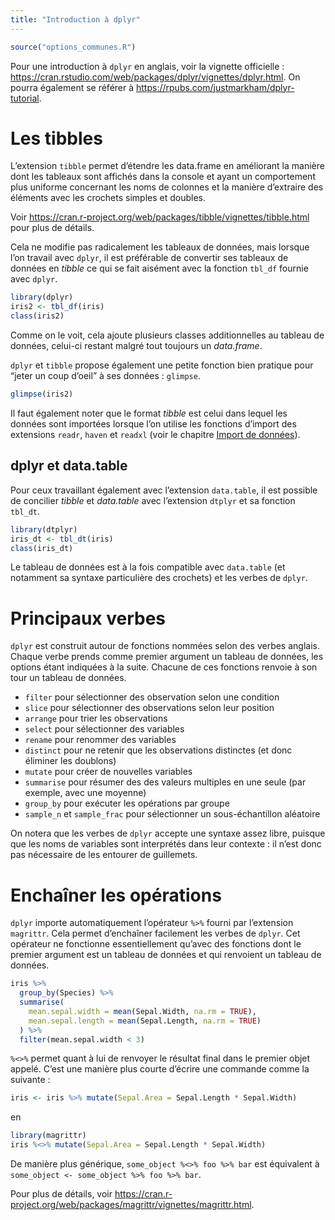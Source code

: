 ```yaml
---
title: "Introduction à dplyr"
---
```


```r
source("options_communes.R")
```

Pour une introduction à `dplyr`{.pkg} en anglais, voir la vignette officielle : <https://cran.rstudio.com/web/packages/dplyr/vignettes/dplyr.html>. On pourra également se référer à <https://rpubs.com/justmarkham/dplyr-tutorial>.

# Les tibbles

L'extension `tibble`{.pkg} permet d'étendre les data.frame en améliorant la manière dont les tableaux sont affichés dans la console et ayant un comportement plus uniforme concernant les noms de colonnes et la manière d'extraire des éléments avec les crochets simples et doubles.

Voir <https://cran.r-project.org/web/packages/tibble/vignettes/tibble.html> pour plus de détails.

Cela ne modifie pas radicalement les tableaux de données, mais lorsque l'on travail avec `dplyr`{.pkg}, il est préférable de convertir ses tableaux de données en *tibble* ce qui se fait aisément avec la fonction `tbl_df`{data_pkg="dplyr"} fournie avec `dplyr`{.pkg}.

```r
library(dplyr)
iris2 <- tbl_df(iris)
class(iris2)
```

Comme on le voit, cela ajoute plusieurs classes additionnelles au tableau de données, celui-ci restant malgré tout toujours un *data.frame*.

`dplyr`{.pkg} et `tibble`{.pkg} propose également une petite fonction bien pratique pour <q>jeter un coup d'oeil</q> à ses données : `glimpse`{data-pkg="tibble"}.

```r
glimpse(iris2)
```

Il faut également noter que le format *tibble* est celui dans lequel les données sont importées lorsque l'on utilise les fonctions d'import des extensions `readr`{.pkg}, `haven`{.pkg} et `readxl`{.pkg} (voir le chapitre [Import de données](import-de-donnees.html)).

## dplyr et data.table

Pour ceux travaillant également avec l'extension `data.table`{.pkg}, il est possible de concilier *tibble* et *data.table* avec l'extension `dtplyr`{.pkg} et sa fonction `tbl_dt`{data-pkg="dtplyr"}.

```r
library(dtplyr)
iris_dt <- tbl_dt(iris)
class(iris_dt)
```

Le tableau de données est à la fois compatible avec `data.table`{.pkg} (et notamment sa syntaxe particulière des crochets) et les verbes de `dplyr`{.pkg}.

# Principaux verbes

`dplyr`{.pkg} est construit autour de fonctions nommées selon des verbes anglais. Chaque verbe prends comme premier argument un tableau de données, les options étant indiquées à la suite. Chacune de ces fonctions renvoie à son tour un tableau de données.

- `filter`{data-pkg="dplyr"} pour sélectionner des observation selon une condition
- `slice`{data-pkg="dplyr"} pour sélectionner des observations selon leur position
- `arrange`{data-pkg="dplyr"} pour trier les observations
- `select`{data-pkg="dplyr"} pour sélectionner des variables
- `rename`{data-pkg="dplyr" data-rdoc="dplyr"} pour renommer des variables
- `distinct`{data-pkg="dplyr"} pour ne retenir que les observations distinctes (et donc éliminer les doublons)
- `mutate`{data-pkg="dplyr"} pour créer de nouvelles variables
- `summarise`{data-pkg="dplyr"} pour résumer des des valeurs multiples en une seule (par exemple, avec une moyenne)
- `group_by`{data-pkg="dplyr"} pour exécuter les opérations par groupe
- `sample_n`{data-pkg="dplyr" data-rdoc="sample"} et `sample_frac`{data-pkg="dplyr" data-rdoc="sample"} pour sélectionner un sous-échantillon aléatoire

On notera que les verbes de `dplyr`{.pkg} accepte une syntaxe assez libre, puisque que les noms de variables sont interprétés dans leur contexte : il n'est donc pas nécessaire de les entourer de guillemets.

# Enchaîner les opérations

`dplyr`{.pkg} importe automatiquement l'opérateur `%>%`{data-pkg="magrittr"} fourni par l'extension `magrittr`{.pkg}. Cela permet d'enchaîner facilement les verbes de `dplyr`{.pkg}. Cet opérateur ne fonctionne essentiellement qu'avec des fonctions dont le premier argument est un tableau de données et qui renvoient un tableau de données.

```r
iris %>%
  group_by(Species) %>%
  summarise(
    mean.sepal.width = mean(Sepal.Width, na.rm = TRUE),
    mean.sepal.length = mean(Sepal.Length, na.rm = TRUE)
  ) %>%
  filter(mean.sepal.width < 3)
```

`%<>%`{data-pkg="magrittr"} permet quant à lui de renvoyer le résultat final dans le premier objet appelé. C'est une manière plus courte d'écrire une commande comme la suivante :

```r
iris <- iris %>% mutate(Sepal.Area = Sepal.Length * Sepal.Width)
```

en 

```r
library(magrittr)
iris %<>% mutate(Sepal.Area = Sepal.Length * Sepal.Width)
```

De manière plus générique, `some_object %<>% foo %>% bar` est équivalent à `some_object <- some_object %>% foo %>% bar`.

Pour plus de détails, voir <https://cran.r-project.org/web/packages/magrittr/vignettes/magrittr.html>.
